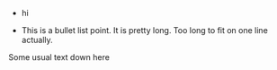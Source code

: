 * hi

* This is a bullet list point. It is pretty long. Too long to fit on one line
  actually.

Some usual text down here

